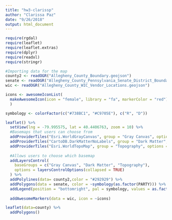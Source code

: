 ```yaml
---
title: "hw3-clarissp"
author: "Clarissa Paz"
date: "9/26/2018"
output: html_document
---
```


```r
require(rgdal)
require(leaflet)
require(leaflet.extras)
require(dplyr)
require(readxl)
require(stringr)
```


```r
#Importing data for the map
county2 <- readOGR("Allegheny_County_Boundary.geojson")
senate <- readOGR("Allegheny_County_Pennsylvania_Senate_District_Boundaries.geojson")
wic <- readOGR("Allegheny_County_WIC_Vendor_Locations.geojson")
```


```r
icons <- awesomeIconList(
  makeAwesomeIcon(icon = "female", library = "fa", markerColor = "red")
  )

symbology <- colorFactor(c("#738BC1", "#C9705E"), c("R", "D"))

leaflet() %>% 
  setView(lng = -79.995575, lat = 40.4406763, zoom = 10) %>%
  #Basemaps that users can choose from 
  addProviderTiles("Esri.WorldGrayCanvas", group = "Gray Canvas", options = providerTileOptions(noWrap = TRUE)) %>%
  addProviderTiles("CartoDB.DarkMatterNoLabels", group = "Dark Matter", options = providerTileOptions(noWrap = TRUE)) %>%
  addProviderTiles("Esri.WorldTopoMap", group = "Topography", options = providerTileOptions(noWrap = TRUE)) %>%
  
  #Allows users to choose which basemap 
  addLayersControl(
    baseGroups = c("Gray Canvas", "Dark Matter", "Topography"),
    options = layersControlOptions(collapsed = TRUE)
  ) %>%
  addPolylines(data= county2,color = "#292929") %>%
  addPolygons(data = senate, color = ~symbology(as.factor(PARTY))) %>%
  addLegend(position = "bottomright", pal = symbology, values = as.factor(senate$PARTY), title = "Political Party") %>%
  
  addAwesomeMarkers(data = wic, icon = ~icons)


```


```r
leaflet(data=county) %>%
  addPolygons()
  
  
```


